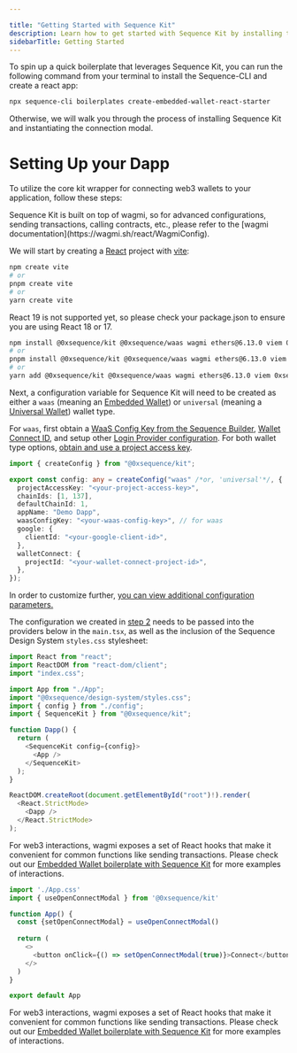 ---

title: "Getting Started with Sequence Kit"
description: Learn how to get started with Sequence Kit by installing the necessary packages and using the wagmi connectors to utilize an Embedded Wallet or Native EOA Wallet for authentication.
sidebarTitle: Getting Started
---

To spin up a quick boilerplate that leverages Sequence Kit, you can run the following command from your terminal to install the Sequence-CLI and create a react app:

```bash
npx sequence-cli boilerplates create-embedded-wallet-react-starter
```

Otherwise, we will walk you through the process of installing Sequence Kit and instantiating the connection modal.

# Setting Up your Dapp

To utilize the core kit wrapper for connecting web3 wallets to your application, follow these steps:

<Note>
  Sequence Kit is built on top of wagmi, so for advanced configurations, sending
  transactions, calling contracts, etc., please refer to the [wagmi
  documentation](https://wagmi.sh/react/WagmiConfig).
</Note>

<Steps>
<Step title="Create a React Project with Vite">

We will start by creating a [React](https://react.dev/) project with [vite](https://vitejs.dev/):

```sh
npm create vite
# or
pnpm create vite
# or
yarn create vite
```

<Note>
  React 19 is not supported yet, so please check your package.json to ensure you are using React 18 or 17.
</Note>

</Step>
<Step title="Install Sequence Kit">

```bash
npm install @0xsequence/kit @0xsequence/waas wagmi ethers@6.13.0 viem 0xsequence @0xsequence/design-system@^1.9.0 motion @tanstack/react-query
# or
pnpm install @0xsequence/kit @0xsequence/waas wagmi ethers@6.13.0 viem 0xsequence @0xsequence/design-system@^1.9.0 motion @tanstack/react-query
# or
yarn add @0xsequence/kit @0xsequence/waas wagmi ethers@6.13.0 viem 0xsequence @0xsequence/design-system@^1.9.0 motion @tanstack/react-query
```

</Step>
<Step title="Create a Config">

Next, a configuration variable for Sequence Kit will need to be created as either a `waas` (meaning an [Embedded Wallet](/sdk/headless-wallet/quickstart)) or `universal` (meaning a [Universal Wallet](/sdk/typescript/guides/connect-wallet)) wallet type.

For `waas`, first obtain a [WaaS Config Key from the Sequence Builder](/sdk/headless-wallet/), [Wallet Connect ID](https://cloud.reown.com/sign-in), and setup other [Login Provider configuration](/sdk/headless-wallet/#login-providers). For both wallet type options, [obtain and use a project access key](/support/builder/project-settings#copy-your-access-key).

```typescript [config.ts]
import { createConfig } from "@0xsequence/kit";

export const config: any = createConfig("waas" /*or, 'universal'*/, {
  projectAccessKey: "<your-project-access-key>",
  chainIds: [1, 137],
  defaultChainId: 1,
  appName: "Demo Dapp",
  waasConfigKey: "<your-waas-config-key>", // for waas
  google: {
    clientId: "<your-google-client-id>",
  },
  walletConnect: {
    projectId: "<your-wallet-connect-project-id>",
  },
});
```

In order to customize further, [you can view additional configuration parameters.](/sdk/web/custom-configuration)
</Step>

<Step title="Setup Provider Component">

The configuration we created in [step 2](/sdk/web/getting-started#create-a-config) needs to be passed into the providers below in the `main.tsx`, as well as the inclusion of the Sequence Design System `styles.css` stylesheet:

```typescript [main.tsx]
import React from "react";
import ReactDOM from "react-dom/client";
import "index.css";

import App from "./App";
import "@0xsequence/design-system/styles.css";
import { config } from "./config";
import { SequenceKit } from "@0xsequence/kit";

function Dapp() {
  return (
    <SequenceKit config={config}>
      <App />
    </SequenceKit>
  );
}

ReactDOM.createRoot(document.getElementById("root")!).render(
  <React.StrictMode>
    <Dapp />
  </React.StrictMode>
);
```

For web3 interactions, wagmi exposes a set of React hooks that make it convenient for common functions like sending transactions. Please check out our [Embedded Wallet boilerplate with Sequence Kit](https://github.com/0xsequence/kit-embedded-wallet-react-boilerplate) for more examples of interactions.

</Step>

<Step title="Trigger the Connection Modal">

```typescript [App.tsx]
import './App.css'
import { useOpenConnectModal } from '@0xsequence/kit'

function App() {
  const {setOpenConnectModal} = useOpenConnectModal()
  
  return (
    <>
      <button onClick={() => setOpenConnectModal(true)}>Connect</button>
    </>
  )
}

export default App
```

For web3 interactions, wagmi exposes a set of React hooks that make it convenient for common functions like sending transactions. Please check out our [Embedded Wallet boilerplate with Sequence Kit](https://github.com/0xsequence/kit-embedded-wallet-react-boilerplate) for more examples of interactions.

</Step>

</Steps>